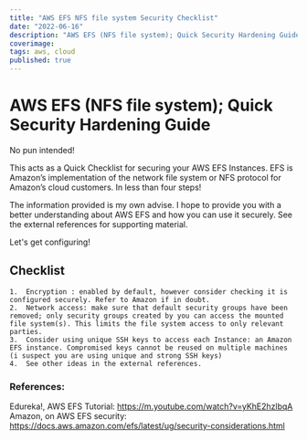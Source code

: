 ```yaml
---
title: "AWS EFS NFS file system Security Checklist"
date: "2022-06-16"
description: "AWS EFS (NFS file system); Quick Security Hardening Guide - This acts as a Quick Checklist to configuring your AWS EFS securely. This is Amazon’s implementation of the network file system or NFS protocol for Amazon’s cloud customers."
coverimage: 
tags: aws, cloud
published: true
---
```


# AWS EFS (NFS file system); Quick Security Hardening Guide

No pun intended!

This acts as a Quick Checklist for securing your AWS EFS Instances. EFS is Amazon’s implementation of the network file system or NFS protocol for Amazon’s cloud customers. In less than four steps!

The information provided is my own advise. I hope to provide you with a better understanding about AWS EFS and how you can use it securely. See the external references for supporting material.

Let's get configuring!

## Checklist 

	1.	Encryption : enabled by default, however consider checking it is configured securely. Refer to Amazon if in doubt.
	2.	Network access: make sure that default security groups have been removed; only security groups created by you can access the mounted file system(s). This limits the file system access to only relevant parties. 
	3.	Consider using unique SSH keys to access each Instance: an Amazon EFS instance. Compromised keys cannot be reused on multiple machines (i suspect you are using unique and strong SSH keys)
	4.	See other ideas in the external references.  

### References:

Edureka!, AWS EFS Tutorial: https://m.youtube.com/watch?v=yKhE2hzlbqA
Amazon, on AWS EFS security: https://docs.aws.amazon.com/efs/latest/ug/security-considerations.html
